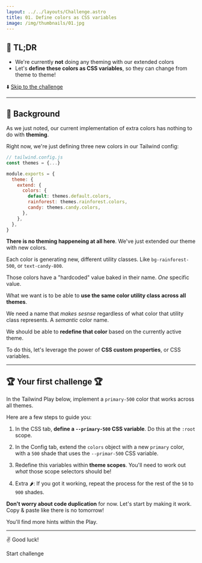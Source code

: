 ```yaml
---
layout: ../../layouts/Challenge.astro
title: 01. Define colors as CSS variables
image: /img/thumbnails/01.jpg
---
```



## 🐇 TL;DR

- We're currently **not** doing any theming with our extended colors
- Let's **define these colors as CSS variables**, so they can change from theme to theme!

⬇️ [Skip to the challenge](#-your-first-challenge)

---

## 🐢 Background

As we just noted, our current implementation of extra colors has nothing to do with **theming**.

Right now, we're just defining three new colors in our Tailwind config:

```js
// tailwind.config.js
const themes = {...}

module.exports = {
  theme: {
    extend: {
      colors: {
        default: themes.default.colors,
        rainforest: themes.rainforest.colors,
        candy: themes.candy.colors,
      },
    },
  },
}
```

**There is no theming happeneing at all here**. We've just extended our theme with new colors.

Each color is generating new, different utility classes. Like `bg-rainforest-500`, or `text-candy-800`.

Those colors have a "hardcoded" value baked in their name. _One_ specific value.

What we want is to be able to **use the same color utility class across all themes**.

We need a name that _makes sesnse_ regardless of what color that utility class represents. A _semantic_ color name.

We should be able to **redefine that color** based on the currently active theme.

To do this, let's leverage the power of **CSS custom properties**, or CSS variables.

---

## 🏆 Your first challenge 🏆

In the Tailwind Play below, implement a `primary-500` color that works across all themes.

Here are a few steps to guide you:

1. In the CSS tab, **define a `--primary-500` CSS variable**. Do this at the `:root` scope.

2. In the Config tab, extend the `colors` object with a new `primary` color, with a `500` shade that uses the `--primar-500` CSS variable.

3. Redefine this variables within **theme scopes**. You'll need to work out _what_ those scope selectors should be!

4. Extra 🌶: If you got it working, repeat the process for the rest of the `50` to `900` shades.

**Don't worry about code duplication** for now. Let's start by making it work. Copy & paste like there is no tomorrow!

You'll find more hints within the Play.

---

✌️ Good luck!

<ButtonLink path="https://play.tailwindcss.com/U2OrGS5BIC">Start challenge</ButtonLink>
